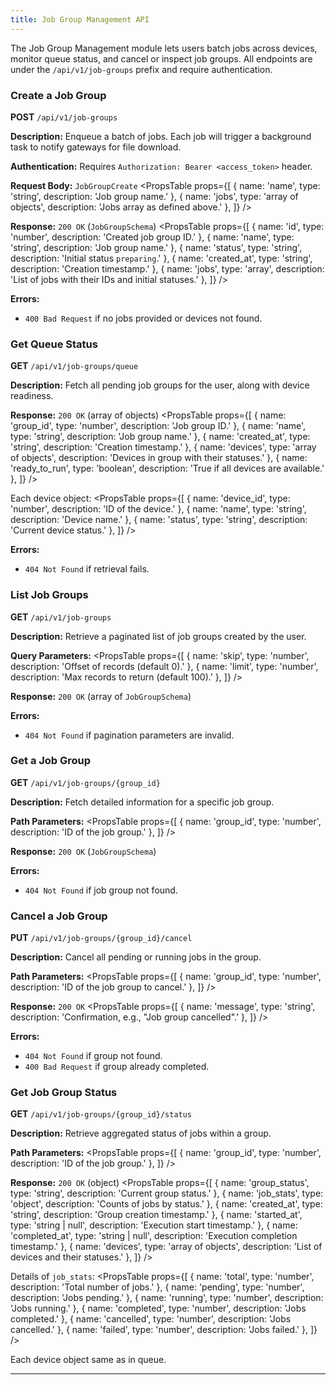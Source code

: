 ```yaml
---
title: Job Group Management API
---
```



The Job Group Management module lets users batch jobs across devices, monitor queue status, and cancel or inspect job groups. All endpoints are under the `/api/v1/job-groups` prefix and require authentication.

### Create a Job Group

**POST** `/api/v1/job-groups`

**Description:** Enqueue a batch of jobs. Each job will trigger a background task to notify gateways for file download.

**Authentication:** Requires `Authorization: Bearer <access_token>` header.

**Request Body:** `JobGroupCreate`
<PropsTable
  props={[
    { name: 'name', type: 'string', description: 'Job group name.' },
    { name: 'jobs', type: 'array of objects', description: 'Jobs array as defined above.' },
  ]}
/>

**Response:** `200 OK` (`JobGroupSchema`)
<PropsTable
  props={[
    { name: 'id', type: 'number', description: 'Created job group ID.' },
    { name: 'name', type: 'string', description: 'Job group name.' },
    { name: 'status', type: 'string', description: 'Initial status `preparing`.' },
    { name: 'created_at', type: 'string', description: 'Creation timestamp.' },
    { name: 'jobs', type: 'array', description: 'List of jobs with their IDs and initial statuses.' },
  ]}
/>

**Errors:**
- `400 Bad Request` if no jobs provided or devices not found.

### Get Queue Status

**GET** `/api/v1/job-groups/queue`

**Description:** Fetch all pending job groups for the user, along with device readiness.

**Response:** `200 OK` (array of objects)
<PropsTable
  props={[
    { name: 'group_id', type: 'number', description: 'Job group ID.' },
    { name: 'name', type: 'string', description: 'Job group name.' },
    { name: 'created_at', type: 'string', description: 'Creation timestamp.' },
    { name: 'devices', type: 'array of objects', description: 'Devices in group with their statuses.' },
    { name: 'ready_to_run', type: 'boolean', description: 'True if all devices are available.' },
  ]}
/>

Each device object:
<PropsTable
  props={[
    { name: 'device_id', type: 'number', description: 'ID of the device.' },
    { name: 'name', type: 'string', description: 'Device name.' },
    { name: 'status', type: 'string', description: 'Current device status.' },
  ]}
/>

**Errors:**
- `404 Not Found` if retrieval fails.

### List Job Groups

**GET** `/api/v1/job-groups`

**Description:** Retrieve a paginated list of job groups created by the user.

**Query Parameters:**
<PropsTable
  props={[
    { name: 'skip', type: 'number', description: 'Offset of records (default 0).' },
    { name: 'limit', type: 'number', description: 'Max records to return (default 100).' },
  ]}
/>

**Response:** `200 OK` (array of `JobGroupSchema`)

**Errors:**
- `404 Not Found` if pagination parameters are invalid.

### Get a Job Group

**GET** `/api/v1/job-groups/{group_id}`

**Description:** Fetch detailed information for a specific job group.

**Path Parameters:**
<PropsTable
  props={[
    { name: 'group_id', type: 'number', description: 'ID of the job group.' },
  ]}
/>

**Response:** `200 OK` (`JobGroupSchema`)

**Errors:**
- `404 Not Found` if job group not found.

### Cancel a Job Group

**PUT** `/api/v1/job-groups/{group_id}/cancel`

**Description:** Cancel all pending or running jobs in the group.

**Path Parameters:**
<PropsTable
  props={[
    { name: 'group_id', type: 'number', description: 'ID of the job group to cancel.' },
  ]}
/>

**Response:** `200 OK`
<PropsTable
  props={[
    { name: 'message', type: 'string', description: 'Confirmation, e.g., "Job group cancelled".' },
  ]}
/>

**Errors:**
- `404 Not Found` if group not found.
- `400 Bad Request` if group already completed.

### Get Job Group Status

**GET** `/api/v1/job-groups/{group_id}/status`

**Description:** Retrieve aggregated status of jobs within a group.

**Path Parameters:**
<PropsTable
  props={[
    { name: 'group_id', type: 'number', description: 'ID of the job group.' },
  ]}
/>

**Response:** `200 OK` (object)
<PropsTable
  props={[
    { name: 'group_status', type: 'string', description: 'Current group status.' },
    { name: 'job_stats', type: 'object', description: 'Counts of jobs by status.' },
    { name: 'created_at', type: 'string', description: 'Group creation timestamp.' },
    { name: 'started_at', type: 'string | null', description: 'Execution start timestamp.' },
    { name: 'completed_at', type: 'string | null', description: 'Execution completion timestamp.' },
    { name: 'devices', type: 'array of objects', description: 'List of devices and their statuses.' },
  ]}
/>

Details of `job_stats`:
<PropsTable
  props={[
    { name: 'total', type: 'number', description: 'Total number of jobs.' },
    { name: 'pending', type: 'number', description: 'Jobs pending.' },
    { name: 'running', type: 'number', description: 'Jobs running.' },
    { name: 'completed', type: 'number', description: 'Jobs completed.' },
    { name: 'cancelled', type: 'number', description: 'Jobs cancelled.' },
    { name: 'failed', type: 'number', description: 'Jobs failed.' },
  ]}
/>

Each device object same as in queue.

---
